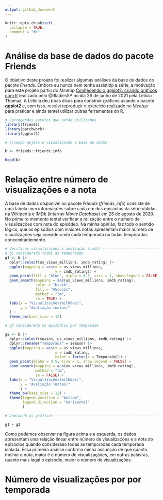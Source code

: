```yaml
---
output: github_document
---
```


<!-- README.md is generated from README.Rmd. Please edit that file -->

```r
knitr::opts_chunk$set(
  collapse = TRUE,
  comment = "#>"
)
```

# Análise da base de dados do pacote Friends

<!-- badges: start -->
<!-- badges: end -->

<p>O objetivo deste projeto foi realizar algumas análises da base de dados do pacote *Friends*. Embora eu nunca nem tenha assistidp a série, a motivação para este projeto partiu do *Meetup* [Conhecendo o ggplot2: criando gráficos com R](https://www.youtube.com/watch?v=lkX9ms1eX10) realizado pelo @RladiesSP no dia 26 de junho de 2021 pela Letícia Thomaz. A Letícia deu boas dicas para construir gráficos usando o pacote **ggplot2** e, com isso, resolvi reproduzir o exercício realizado no *Meetup* para praticar e ainda tentei utilizar outras ferramentas do R.

```r
# Carregandos pacotes que serão utilizados
library(friends)
library(patchwork)
library(ggplot2)

# Criando objeto e visualizando a base de dados 

b <- friends::friends_info

head(b)

```

# Relação entre número de visualizações e a nota

A base de dados disponível no pacote *Friends* (*friends_info*) consiste de uma tabela com informações sobre cada um dos episódios da série obtidas na Wikipedia e IMDb (*Internet Movie Database*) em 26 de agosto de 2020. No primeiro momento tentei verificar a relização entre o número de visualizações com nota do episódeo. Na minha opinião, faz todo o sentido lógico, que os episódios com maiores notas apresentam maior número de visualizações seja considerando cada temporada ou todas temporadas concomitantemente.    
```r
# Verificar visualizações x avaliação (imdb) ------------------------------
# g1 considerado todas as temporadas
g1 <- b |>
  dplyr::select(us_views_millions, imdb_rating) |>
  ggplot(mapping = aes(x = us_views_millions,
                       y = imdb_rating)) +
  geom_point(fill = "blue", alpha = 0.5, size = 1, show.legend = FALSE) +
  geom_smooth(mapping = aes(us_views_millions, imdb_rating),
              color = "black",
              fill = "#5c5c5c",
              method = "lm",
              se = TRUE) +
  labs(x = "Visualizações(milhões)",
       y = "Avaliação (notas)"
  ) +
  theme_bw(base_size = 12)

# g2 considerado os episódios por temporada

g2 <- b |>
  dplyr::select(season, us_views_millions, imdb_rating) |>
  dplyr::rename("Temporada" = season) |>
  ggplot(mapping = aes(x = us_views_millions,
                       y = imdb_rating,
                       color = factor(x = Temporada))) +
  geom_point(alpha = 0.5, size = 1, show.legend = FALSE) +
  geom_smooth(mapping = aes(us_views_millions, imdb_rating),
              method = "lm",
              se = FALSE) +
  labs(x = "Visualizações(milhões)",
       y = "Avaliação (notas)"
       ) +
  theme_bw(base_size = 12) +
  theme(legend.position = "bottom",
        legend.direction = "horizontal"
        )

# Juntando os gráficos ----------------------------------------------------

g1 + g2
```
Como podemos observar na figura acima e a esquerda, os dados apresentam uma relação linear entre número de visualizações e a nota do episódios quando considerado todas as temporadas cada temporada isolada. Essa primeira análise confirma minha assunção de que quanto melhor a nota, maior é o número de visualizaçãoes, em outras palavras, quanto mais legal o episódio, maior o número de visualizações.

# Número de visualizações por por temporada

